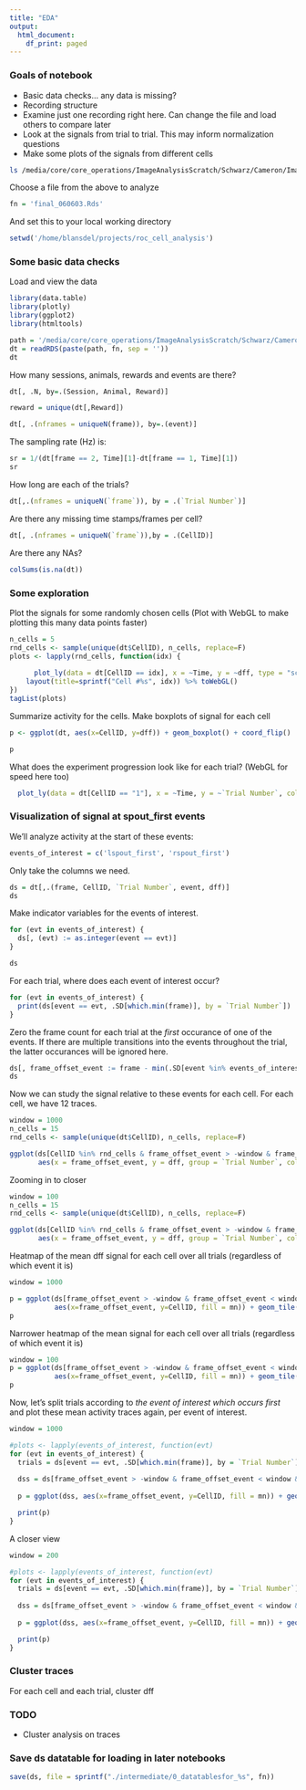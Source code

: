 ```yaml
---
title: "EDA"
output:
  html_document:
    df_print: paged
---
```


### Goals of notebook

* Basic data checks... any data is missing?
* Recording structure
* Examine just one recording right here. Can change the file and load others to compare later
* Look at the signals from trial to trial. This may inform normalization questions
* Make some plots of the signals from different cells

```bash
ls /media/core/core_operations/ImageAnalysisScratch/Schwarz/Cameron/ImagingData/
```

Choose a file from the above to analyze
```r
fn = 'final_060603.Rds'
```

And set this to your local working directory
```r
setwd('/home/blansdel/projects/roc_cell_analysis')
```

### Some basic data checks

Load and view the data
```r
library(data.table)
library(plotly)
library(ggplot2)
library(htmltools)

path = '/media/core/core_operations/ImageAnalysisScratch/Schwarz/Cameron/ImagingData/'
dt = readRDS(paste(path, fn, sep = ''))
dt
```

How many sessions, animals, rewards and events are there?

```r
dt[, .N, by=.(Session, Animal, Reward)]
```

```r
reward = unique(dt[,Reward])
```

```r
dt[, .(nframes = uniqueN(frame)), by=.(event)]
```

The sampling rate (Hz) is: 
```r
sr = 1/(dt[frame == 2, Time][1]-dt[frame == 1, Time][1])
sr
```

How long are each of the trials?
```r
dt[,.(nframes = uniqueN(`frame`)), by = .(`Trial Number`)]
```

Are there any missing time stamps/frames per cell?
```r
dt[, .(nframes = uniqueN(`frame`)),by = .(CellID)]
```

Are there any NAs?
```r
colSums(is.na(dt))
```

### Some exploration

Plot the signals for some randomly chosen cells (Plot with WebGL to make plotting this many data points faster)
```r
n_cells = 5
rnd_cells <- sample(unique(dt$CellID), n_cells, replace=F)
plots <- lapply(rnd_cells, function(idx) {
  
      plot_ly(data = dt[CellID == idx], x = ~Time, y = ~dff, type = "scatter", mode = "lines") %>%
    layout(title=sprintf("Cell #%s", idx)) %>% toWebGL()
})
tagList(plots)
```

Summarize activity for the cells. Make boxplots of signal for each cell
```r
p <- ggplot(dt, aes(x=CellID, y=dff)) + geom_boxplot() + coord_flip()

p
```

What does the experiment progression look like for each trial? (WebGL for speed here too)
```r
  plot_ly(data = dt[CellID == "1"], x = ~Time, y = ~`Trial Number`, color = ~event, type = "scatter", mode = "markers") %>% toWebGL()
```

### Visualization of signal at spout_first events

We'll analyze activity at the start of these events:
```r
events_of_interest = c('lspout_first', 'rspout_first')
```

Only take the columns we need.
```r
ds = dt[,.(frame, CellID, `Trial Number`, event, dff)]
ds
```

Make indicator variables for the events of interest. 
```r
for (evt in events_of_interest) {
  ds[, (evt) := as.integer(event == evt)]
}
```

```r
ds
```

For each trial, where does each event of interest occur?
```r
for (evt in events_of_interest) {
  print(ds[event == evt, .SD[which.min(frame)], by = `Trial Number`])
}
```

Zero the frame count for each trial at the _first_ occurance of one of the events. If there are multiple transitions into the events throughout the trial, the latter occurances will be ignored here. 
```r
ds[, frame_offset_event := frame - min(.SD[event %in% events_of_interest, frame]), by = `Trial Number`]
ds
```

Now we can study the signal relative to these events for each cell. For each cell, we have 12 traces. 
```r
window = 1000
n_cells = 15
rnd_cells <- sample(unique(dt$CellID), n_cells, replace=F)

ggplot(ds[CellID %in% rnd_cells & frame_offset_event > -window & frame_offset_event < window], 
       aes(x = frame_offset_event, y = dff, group = `Trial Number`, color = `event`)) + geom_line() + facet_grid(CellID ~.)
```

Zooming in to closer
```r
window = 100
n_cells = 15
rnd_cells <- sample(unique(dt$CellID), n_cells, replace=F)

ggplot(ds[CellID %in% rnd_cells & frame_offset_event > -window & frame_offset_event < window], 
       aes(x = frame_offset_event, y = dff, group = `Trial Number`, color = `event`)) + geom_line() + facet_grid(CellID ~.)
```

Heatmap of the mean dff signal for each cell over all trials (regardless of which event it is)
```r
window = 1000

p = ggplot(ds[frame_offset_event > -window & frame_offset_event < window, .(mn = mean(dff)), by = .(frame_offset_event, CellID)],
           aes(x=frame_offset_event, y=CellID, fill = mn)) + geom_tile(show.legend = FALSE) +   scale_fill_distiller(palette = "BrBG") + theme(axis.ticks.y = element_blank(), axis.text.y = element_blank(), axis.title.y = element_blank())
p
```

Narrower heatmap of the mean signal for each cell over all trials (regardless of which event it is)
```r
window = 100
p = ggplot(ds[frame_offset_event > -window & frame_offset_event < window, .(mn = mean(dff)), by = .(frame_offset_event, CellID)],
           aes(x=frame_offset_event, y=CellID, fill = mn)) + geom_tile(show.legend = FALSE) + scale_fill_distiller(palette = "BrBG") + theme(axis.ticks.y = element_blank(), axis.text.y = element_blank(), axis.title.y = element_blank())
p
```

Now, let's split trials according to _the event of interest which occurs first_ and plot these mean activity traces again, per event of interest. 

```r
window = 1000

#plots <- lapply(events_of_interest, function(evt) 
for (evt in events_of_interest) {
  trials = ds[event == evt, .SD[which.min(frame)], by = `Trial Number`]$`Trial Number`; 
  
  dss = ds[frame_offset_event > -window & frame_offset_event < window & `Trial Number` %in% trials, .(mn = mean(dff)), by = .(frame_offset_event, CellID)]; 
  
  p = ggplot(dss, aes(x=frame_offset_event, y=CellID, fill = mn)) + geom_tile(show.legend = FALSE) + scale_fill_distiller(palette = "BrBG") + theme(axis.ticks.y = element_blank(), axis.text.y = element_blank(), axis.title.y = element_blank()) + ggtitle(sprintf("%s (averaged over %d trials; reward is on the %s)", evt, length(trials), reward))

  print(p)  
}

```

A closer view
```r
window = 200

#plots <- lapply(events_of_interest, function(evt) 
for (evt in events_of_interest) {
  trials = ds[event == evt, .SD[which.min(frame)], by = `Trial Number`]$`Trial Number`; 
  
  dss = ds[frame_offset_event > -window & frame_offset_event < window & `Trial Number` %in% trials, .(mn = mean(dff)), by = .(frame_offset_event, CellID)]; 
  
  p = ggplot(dss, aes(x=frame_offset_event, y=CellID, fill = mn)) + geom_tile(show.legend = FALSE) + scale_fill_distiller(palette = "BrBG") + theme(axis.ticks.y = element_blank(), axis.text.y = element_blank(), axis.title.y = element_blank()) + ggtitle(sprintf("%s (averaged over %d trials; reward is on the %s)", evt, length(trials), reward))

  print(p)  
}
```

### Cluster traces

For each cell and each trial, cluster dff 

### TODO

* Cluster analysis on traces

### Save ds datatable for loading in later notebooks

```r
save(ds, file = sprintf("./intermediate/0_datatablesfor_%s", fn))
```
